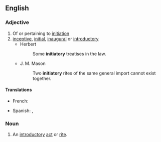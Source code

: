 ==English==

===Adjective===
{{en-adj}}

# Of or pertaining to [[initiation]]
# [[inceptive]], [[initial]], [[inaugural]] or [[introductory]]
#* Herbert
#*: Some '''initiatory''' treatises in the law.
#* J. M. Mason
#*: Two '''initiatory''' rites of the same general import cannot exist together.

====Translations====
{{trans-top|initial, inaugural}}
* French: {{t+|fr|initiatique}}
{{trans-mid}}
* Spanish: {{t|es|iniciativo|m}}, {{t|es|iniciático|m}}
{{trans-bottom}}

===Noun===
{{en-noun|initiatories}}

# An [[introductory]] [[act]] or [[rite]].